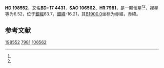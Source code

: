 {{Starbox begin
| name = HD 198552
}}
{{Starbox observe
| epoch = [[J2000.0|J2000.0]]
| constell = {{星座名待查}}<ref name=SIMBAD>{{cite web
 | url=http://simbad.u-strasbg.fr/simbad/sim-id?Ident=HR+7981
 | title =Pulsating variable Star
 | publisher=Centre de Données astronomiques de Strasbourg
 | work=SIMBAD
 | accessdate=2012-07-13}}</ref><ref name=DATA>{{cite web
 | url=http://vizier.u-strasbg.fr/viz-bin/VizieR-5?-out.add=.&-source=5050&-corr=PK=HR&-out.max=9999&HR=7981
 | title=VizieR Detailed Page
 | accessdate=2012-07-13
 | archive-date=2016-03-04
 | archive-url=https://web.archive.org/web/20160304212342/http://vizier.u-strasbg.fr/viz-bin/VizieR-5?-out.add=.&-source=5050&-corr=PK=HR&-out.max=9999&HR=7981
 | dead-url=no
 }}</ref>
| 星官 = 
| ra = {{RA|20|50|37}}<ref name=SIMBAD /><ref name=DATA />
| dec = {{DEC|+18|3|5}}<ref name=SIMBAD /><ref name=DATA />
| appmag_v = 6.52<ref name=SIMBAD /><ref name=DATA />
}}
{{Starbox character
| class = A1V s<ref name=SIMBAD /><ref name=DATA />
| b-v = 0.04<ref name=SIMBAD /><ref name=DATA />
| u-b = 0<ref name=SIMBAD /><ref name=DATA />
| r-i = <ref name=SIMBAD /><ref name=DATA />
| variable = 
}}
{{Starbox astrometry
| radial_v = 0
| prop_mo_ra = 13
| parallax = 
| p_error = 
}}
{{Starbox catalog
| names =BD+17 4431，[[SAO星表|SAO]] 106562，[[HD星表|HD]] 198552，[[HR星表|HR]] 7981}}
{{Starbox reference |Simbad=HR+7981}}
{{Starbox end}}

'''HD 198552'''，又名'''BD+17 4431'''，'''SAO 106562'''、'''HR 7981'''，是一颗恒星<ref name=SIMBAD /><ref name=DATA />，视星等为6.52，位于[[銀道座標系|銀經]]63.7，[[銀道座標系|銀緯]]-16.21，其[[B1900.0|B1900.0]]坐标为赤經{{RA|20|46|1}}，赤緯{{DEC|+17|-16.21|40}}。

== 参考文献 ==
{{reflist}}

{{star-stub}}

[[Category:HD和HDE天體|198552]]
[[Category:HR天體|7981]]
[[Category:SAO天體|106562]]